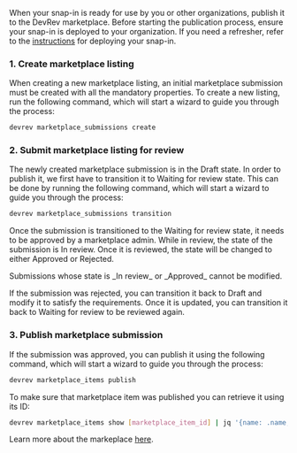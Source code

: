 When your snap-in is ready for use by you or other organizations, publish it to the DevRev marketplace. Before starting the publication process, ensure your snap-in is deployed to your organization. If you need a refresher, refer to the [instructions](/snapin-development/adaas/development-guide/getting-started#publishing-the-snap-in) for deploying your snap-in.

### 1. Create marketplace listing

When creating a new marketplace listing, an initial marketplace submission must be created with all the mandatory properties. To create a new listing, run the following command, which will start a wizard to guide you through the process:

```bash
devrev marketplace_submissions create
```

### 2. Submit marketplace listing for review

The newly created marketplace submission is in the Draft state. In order to publish it, we first have to transition it to Waiting for review state. This can be done by running the following command, which will start a wizard to guide you through the process:

```bash
devrev marketplace_submissions transition
```

Once the submission is transitioned to the Waiting for review state, it needs to be approved by a marketplace admin. While in review, the state of the submission is In review. Once it is reviewed, the state will be changed to either Approved or Rejected.

<Callout intent="note">
  Submissions whose state is _In review_ or _Approved_ cannot be modified.
</Callout>

If the submission was rejected, you can transition it back to Draft and modify it to satisfy the requirements. Once it is updated, you can transition it back to Waiting for review to be reviewed again.

### 3. Publish marketplace submission

If the submission was approved, you can publish it using the following command, which will start a wizard to guide you through the process:

```bash
devrev marketplace_items publish
```

To make sure that marketplace item was published you can retrieve it using its ID:

```bash
devrev marketplace_items show [marketplace_item_id] | jq '{name: .name, id: .id, state: .state}'
```

Learn more about the markeplace [here](/snapin-development/marketplace-listings).
